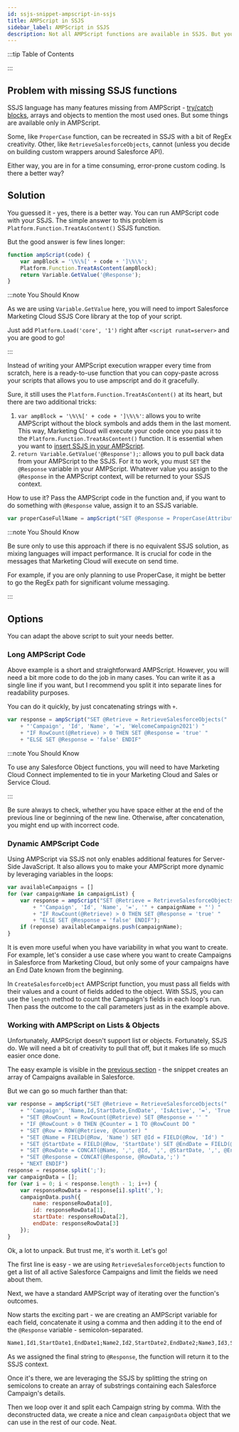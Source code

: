 ```yaml
---
id: ssjs-snippet-ampscript-in-ssjs
title: AMPScript in SSJS
sidebar_label: AMPScript in SSJS
description: Not all AMPScript functions are available in SSJS. But you still can use them.
---
```



<LeadText content="Not all AMPScript functions are available in SSJS. But you still can use them." />

:::tip Table of Contents

<TOCInline toc={toc} />

:::

## Problem with missing SSJS functions

SSJS language has many features missing from AMPScript - [try/catch blocks](../ssjs/debugging-ssjs#try-to-catch-the-error), arrays and objects to mention the most used ones. But some things are available only in AMPScript.

Some, like `ProperCase` function, can be recreated in SSJS with a bit of RegEx creativity. Other, like `RetrieveSalesforceObjects`, cannot (unless you decide on building custom wrappers around Salesforce API).

Either way, you are in for a time consuming, error-prone custom coding. Is there a better way?

## Solution

You guessed it - yes, there is a better way. You can run AMPScript code with your SSJS. The simple answer to this problem is `Platform.Function.TreatAsContent()` SSJS function.

But the good answer is few lines longer:

```js
function ampScript(code) {
    var ampBlock = '\%\%[' + code + ']\%\%';
    Platform.Function.TreatAsContent(ampBlock);
    return Variable.GetValue('@Response');
}
```

:::note You Should Know

As we are using `Variable.GetValue` here, you will need to import Salesforce Marketing Cloud SSJS Core library at the top of your script.

Just add `Platform.Load('core', '1')` right after `<script runat=server>` and you are good to go!

:::

Instead of writing your AMPScript execution wrapper every time from scratch, here is a ready-to-use function that you can copy-paste across your scripts that allows you to use ampscript and do it gracefully.

Sure, it still uses the `Platform.Function.TreatAsContent()` at its heart, but there are two additional tricks:

1. `var ampBlock = '\%\%[' + code + ']\%\%'`: allows you to write AMPScript without the block symbols and adds them in the last moment. This way, Marketing Cloud will execute your code once you pass it to the `Platform.Function.TreatAsContent()` function. It is essential when you want to [insert SSJS in your AMPScript](#dynamic-ampscript-code).
2. `return Variable.GetValue('@Response');`: allows you to pull back data from your AMPScript to the SSJS. For it to work, you must `SET` the `@Response` variable in your AMPScript. Whatever value you assign to the `@Response` in the AMPScript context, will be returned to your SSJS context.

How to use it? Pass the AMPScript code in the function and, if you want to do something with `@Response` value, assign it to an SSJS variable.

```js title="As JavaScript lacks native ProperCase, we can use AMPScript for that"
var properCaseFullName = ampScript("SET @Response = ProperCase(AttributeValue('fullName'))");
```

:::note You Should Know

Be sure only to use this approach if there is no equivalent SSJS solution, as mixing languages will impact performance. It is crucial for code in the messages that Marketing Cloud will execute on send time.

For example, if you are only planning to use ProperCase, it might be better to go the RegEx path for significant volume messaging.

:::

## Options

You can adapt the above script to suit your needs better.

### Long AMPScript Code

Above example is a short and straightforward AMPScript. However, you will need a bit more code to do the job in many cases. You can write it as a single line if you want, but I recommend you split it into separate lines for readability purposes.

You can do it quickly, by just concatenating strings with `+`.

```js title="Check whether there is a Campaign in Salesforce called 'WelcomeCampaign2021'"
var response = ampScript("SET @Retrieve = RetrieveSalesforceObjects("
    + "'Campaign', 'Id', 'Name', '=', 'WelcomeCampaign2021') "
    + "IF RowCount(@Retrieve) > 0 THEN SET @Response = 'true' "
    + "ELSE SET @Response = 'false' ENDIF"
```

:::note You Should Know

To use any Salesforce Object functions, you will need to have Marketing Cloud Connect implemented to tie in your Marketing Cloud and Sales or Service Cloud.

:::

Be sure always to check, whether you have space either at the end of the previous line or beginning of the new line. Otherwise, after concatenation, you might end up with incorrect code.

### Dynamic AMPScript Code

Using AMPScript via SSJS not only enables additional features for Server-Side JavaScript. It also allows you to make your AMPScript more dynamic by leveraging variables in the loops:

```js {4} title="Same check as above, but for multiple campaigns and output to an array"
var availableCampaigns = []
for (var campaignName in campaignList) {
    var response = ampScript("SET @Retrieve = RetrieveSalesforceObjects("
        + "'Campaign', 'Id', 'Name', '=', '" + campaignName + "') "
        + "IF RowCount(@Retrieve) > 0 THEN SET @Response = 'true' "
        + "ELSE SET @Response = 'false' ENDIF");
    if (reponse) availableCampaigns.push(campaignName);
}
```

It is even more useful when you have variability in what you want to create. For example, let's consider a use case where you want to create Campaigns in Salesforce from Marketing Cloud, but only some of your campaigns have an End Date known from the beginning.

In `CreateSalesforceObject` AMPScript function, you must pass all fields with their values and a count of fields added to the object. With SSJS, you can use the `length` method to count the Campaign's fields in each loop's run. Then pass the outcome to the call parameters just as in the example above.

### Working with AMPScript on Lists & Objects

Unfortunately, AMPScript doesn't support list or objects. Fortunately, SSJS do. We will need a bit of creativity to pull that off, but it makes life so much easier once done.

The easy example is visible in the [previous section](#dynamic-ampscript-code) - the snippet creates an array of Campaigns available in Salesforce.

But we can go so much farther than that:

```js {8-9,11,14}
var response = ampScript("SET @Retrieve = RetrieveSalesforceObjects("
    + "'Campaign', 'Name,Id,StartDate,EndDate', 'IsActive', '=', 'True') "
    + "SET @RowCount = RowCount(@Retrieve) SET @Response = '' "
    + "IF @RowCount > 0 THEN @Counter = 1 TO @RowCount DO "
    + "SET @Row = ROW(@Retrieve, @Counter) "
    + "SET @Name = FIELD(@Row, 'Name') SET @Id = FIELD(@Row, 'Id') "
    + "SET @StartDate = FIELD(@Row, 'StartDate') SET @EndDate = FIELD(@Row, 'EndDate') "
    + "SET @RowDate = CONCAT(@Name, ',', @Id, ',', @StartDate, ',', @EndDate) "
    + "SET @Response = CONCAT(@Response, @RowData,';') "
    + "NEXT ENDIF")
response = response.split(';');
var campaignData = [];
for (var i = 0; i < response.length - 1; i++) {
    var responseRowData = response[i].split(',');
    campaignData.push({
        name: responseRowData[0],
        id: responseRowData[1],
        startDate: responseRowData[2],
        endDate: responseRowData[3]
    });
}
```

Ok, a lot to unpack. But trust me, it's worth it. Let's go!

The first line is easy - we are using `RetrieveSalesforceObjects` function to get a list of all active Salesforce Campaigns and limit the fields we need about them.

Next, we have a standard AMPScript way of iterating over the function's outcomes.

Now starts the exciting part - we are creating an AMPScript variable for each field, concatenate it using a comma and then adding it to the end of the `@Response` variable - semicolon-separated.

```css title="Structure of the AMPScript output"
Name1,Id1,StartDate1,EndDate1;Name2,Id2,StartDate2,EndDate2;Name3,Id3,StartDate3,EndDate3
```

As we assigned the final string to `@Response`, the function will return it to the SSJS context.

Once it's there, we are leveraging the SSJS by splitting the string on semicolons to create an array of substrings containing each Salesforce Campaign's details.

Then we loop over it and split each Campaign string by comma. With the deconstructed data, we create a nice and clean `campaignData` object that we can use in the rest of our code. Neat.

